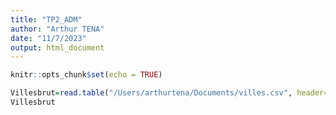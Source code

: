 ```yaml
---
title: "TP2_ADM"
author: "Arthur TENA"
date: "11/7/2023"
output: html_document
---
```


```r
knitr::opts_chunk$set(echo = TRUE)
```

```r
Villesbrut=read.table("/Users/arthurtena/Documents/villes.csv", header=T)
Villesbrut
```